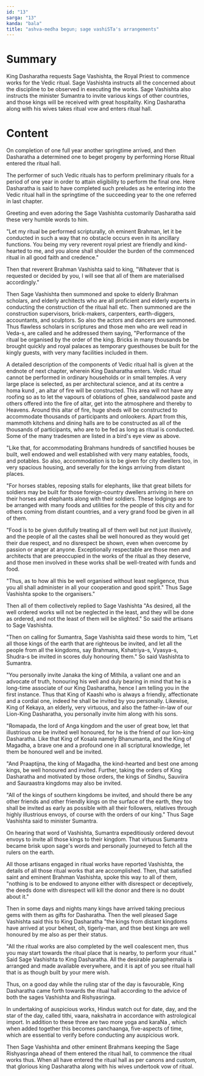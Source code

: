 ```yaml
---
id: "13"
sarga: "13"
kanda: "bala"
title: "ashva-medha begun; sage vashiSTa's arrangements"
---
```


# Summary

King Dasharatha requests Sage Vashishta, the Royal Priest to commence works for the Vedic ritual. Sage Vashishta
instructs all the concerned about the discipline to be observed in executing the works. Sage Vashishta also instructs
the minister Sumantra to invite various kings of other countries, and those kings will be received with great
hospitality. King Dasharatha along with his wives takes ritual vow and enters ritual hall.

# Content

On completion of one full year another springtime arrived, and then Dasharatha a determined one to beget progeny by
performing Horse Ritual entered the ritual hall.

<Commentary>
  The performer of such Vedic rituals has to perform preliminary rituals for a period of one year in order to attain
  eligibility to perform the final one. Here Dasharatha is said to have completed such preludes as he entering into the
  Vedic ritual hall in the springtime of the succeeding year to the one referred in last chapter.
</Commentary>

Greeting and even adoring the Sage Vashishta customarily Dasharatha said these very humble words to him.

"Let my ritual be performed scripturally, oh eminent Brahman, let it be conducted in such a way that no obstacle occurs
even in its ancillary functions. You being my very reverent royal priest are friendly and kind-hearted to me, and you
alone shall shoulder the burden of the commenced ritual in all good faith and credence."

Then that reverent Brahman Vashishta said to king, "Whatever that is requested or decided by you, I will see that all of
them are materialised accordingly."

Then Sage Vashishta then summoned and spoke to elderly Brahman scholars, and elderly architects who are all proficient
and elderly experts in conducting the construction of the ritual hall etc. Then summoned are the construction
supervisors, brick-makers, carpenters, earth-diggers, accountants, and sculptors. So also the actors and dancers are
summoned. Thus flawless scholars in scriptures and those men who are well read in Veda-s, are called and he addressed
them saying, "Performance of the ritual be organised by the order of the king. Bricks in many thousands be brought
quickly and royal palaces as temporary guesthouses be built for the kingly guests, with very many facilities included in
them.

<Commentary>
  A detailed description of the components of Vedic ritual hall is given at the endnote of next chapter, wherein King
  Dasharatha enters. Vedic ritual cannot be performed in ordinary households or in small temples. A very large place is
  selected, as per architectural science, and at its centre a homa kund , an altar of fire will be constructed. This
  area will not have any roofing so as to let the vapours of oblations of ghee, sandalwood paste and others offered into
  the fire of altar, get into the atmosphere and thereby to Heavens. Around this altar of fire, huge sheds will be
  constructed to accommodate thousands of participants and onlookers. Apart from this, mammoth kitchens and dining halls
  are to be constructed as all of the thousands of participants, who are to be fed as long as ritual is conducted. Some
  of the many tradesmen are listed in a bird's eye view as above.
</Commentary>

"Like that, for accommodating Brahmans hundreds of sanctified houses be built, well endowed and well established with
very many eatables, foods, and potables. So also, accommodation is to be given for city dwellers too, in very spacious
housing, and severally for the kings arriving from distant places.

"For horses stables, reposing stalls for elephants, like that great billets for soldiers may be built for those
foreign-country dwellers arriving in here on their horses and elephants along with their soldiers. These lodgings are to
be arranged with many foods and utilities for the people of this city and for others coming from distant countries, and
a very grand food be given in all of them.

"Food is to be given dutifully treating all of them well but not just illusively, and the people of all the castes shall
be well honoured as they would get their due respect, and no disrespect be shown, even when overcome by passion or anger
at anyone. Exceptionally respectable are those men and architects that are preoccupied in the works of the ritual as
they deserve, and those men involved in these works shall be well-treated with funds and food.

"Thus, as to how all this be well organised without least negligence, thus you all shall administer in all your
cooperation and good spirit." Thus Sage Vashishta spoke to the organisers."

Then all of them collectively replied to Sage Vashishta "As desired, all the well ordered works will not be neglected in
the least, and they will be done as ordered, and not the least of them will be slighted." So said the artisans to Sage
Vashishta.

"Then on calling for Sumantra, Sage Vashishta said these words to him, "Let all those kings of the earth that are
righteous be invited, and let all the people from all the kingdoms, say Brahmans, Kshatriya-s, Vyasya-s, Shudra-s be
invited in scores duly honouring them." So said Vashishta to Sumantra.

"You personally invite Janaka the king of Mithila, a valiant one and an advocate of truth, honouring his well and duly
bearing in mind that he is a long-time associate of our King Dasharatha, hence I am telling you in the first instance.
Thus that King of Kaashi who is always a friendly, affectionate and a cordial one, indeed he shall be invited by you
personally. Likewise, King of Kekaya, an elderly, very virtuous, and also the father-in-law of our Lion-King Dasharatha,
you personally invite him along with his sons.

"Romapada, the lord of Anga kingdom and the user of great bow, let that illustrious one be invited well honoured, for he
is the friend of our lion-king Dasharatha. Like that King of Kosala namely Bhanumanta, and the King of Magadha, a brave
one and a profound one in all scriptural knowledge, let them be honoured well and be invited.

"And Praaptijna, the king of Magadha, the kind-hearted and best one among kings, be well honoured and invited. Further,
taking the orders of King Dasharatha and motivated by those orders, the kings of Sindhu, Sauviira and Sauraastra
kingdoms may also be invited.

"All of the kings of southern kingdoms be invited, and should there be any other friends and other friendly kings on the
surface of the earth, they too shall be invited as early as possible with all their followers, relatives through highly
illustrious envoys, of course with the orders of our king." Thus Sage Vashishta said to minister Sumantra.

On hearing that word of Vashishta, Sumantra expeditiously ordered devout envoys to invite all those kings to their
kingdom. That virtuous Sumantra became brisk upon sage's words and personally journeyed to fetch all the rulers on the
earth.

All those artisans engaged in ritual works have reported Vashishta, the details of all those ritual works that are
accomplished. Then, that satisfied saint and eminent Brahman Vashishta, spoke this way to all of them, "nothing is to be
endowed to anyone either with disrespect or deceptively, the deeds done with disrespect will kill the donor and there is
no doubt about it."

Then in some days and nights many kings have arrived taking precious gems with them as gifts for Dasharatha. Then the
well pleased Sage Vashishta said this to King Dasharatha "the kings from distant kingdoms have arrived at your behest,
oh, tigerly-man, and thse best kings are well honoured by me also as per their status.

"All the ritual works are also completed by the well coalescent men, thus you may start towards the ritual place that is
nearby, to perform your ritual." Said Sage Vashishta to King Dasharatha. All the desirable paraphernalia is arranged and
made available everywhere, and it is apt of you see ritual hall that is as though built by your mere wish.

Thus, on a good day while the ruling star of the day is favourable, King Dasharatha came forth towards the ritual hall
according to the advice of both the sages Vashishta and Rishyasringa.

<Commentary>
  In undertaking of auspicious works, Hindus watch out for date, day, and the star of the day, called tithi, vaara,
  nakshatra in accordance with astrological import. In addition to these three are two more yoga and karaNa , which when
  added together this becomes panchaanga, five-aspects of time, which are essential to verify before conducting any
  auspicious work.
</Commentary>

Then Sage Vashishta and other eminent Brahmans keeping the Sage Rishyasringa ahead of them entered the ritual hall, to
commence the ritual works thus. When all have entered the ritual hall as per canons and custom, that glorious king
Dasharatha along with his wives undertook vow of ritual.
